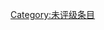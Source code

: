 {{catmore1|[[Wikipedia:农业专题|Wikipedia:农业专题]]}}
{{Articles by Quality| topic=农业|project=农业|format=TOC}}
{{Wikipedia category}}
{{emptycat}}

[[Category:未评级条目|Category:未评级条目]]